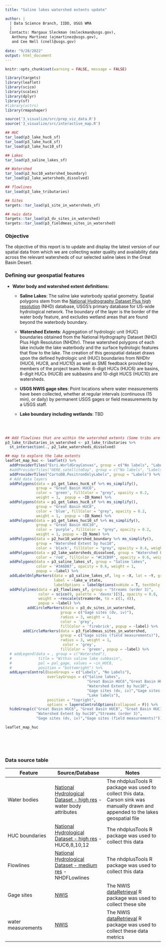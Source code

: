 ```yaml
---
title: "Saline lakes watershed extents update"

author: |
  | Data Science Branch, IIDD, USGS WMA 
  |
  Contacts: Margaux Sleckman (msleckman@usgs.gov),
   Anthony Martinez (ajmartinez@usgs.gov),
   and Cee Nell (cnell@usgs.gov)
  
date: "9/28/2022"
output: html_document
---
```


```r
knitr::opts_chunk$set(warning = FALSE, message = FALSE) 
```

```r

library(targets)
library(leaflet)
library(scico)
library(scales)
library(dplyr)
library(sf)
#library(vctrs)
library(rmapshaper)

source('3_visualize/src/prep_viz_data.R')
source('3_visualize/src/interactive_map.R')

```

```r

## HUC
tar_load(p3_lake_huc6_sf)
tar_load(p3_lake_huc8_sf)
tar_load(p3_lake_huc10_sf)

## Lakes
tar_load(p3_saline_lakes_sf)

## Watershed 
tar_load(p2_huc10_watershed_boundary)
tar_load(p2_lake_watersheds_dissolved)

## flowlines
tar_load(p3_lake_tributaries)

## Sites 
targets::tar_load(p1_site_in_watersheds_sf)

## nwis data 
targets::tar_load(p3_dv_sites_in_watershed)
targets::tar_load(p3_fieldmeas_sites_in_watershed)

```

### Objective

The objective of this report is to update and display the latest version of our spatial data from which we are collecting water quality and availability data across the relevant watersheds of our selected saline lakes in the Great Basin Desert.

### Defining our geospatial features

  * **Water body and watershed extent definitions:**
  
    * **Saline Lakes**: The saline lake waterbody spatial geometry. Spatial polygons stem from the [National Hydrography Dataset Plus high resolution ](https://www.usgs.gov/national-hydrography/nhdplus-high-resolution) (NHD) database, USGS's primary database for US-wide hydrological network. The boundary of the layer is the border of the water body feature, and excludes wetland areas that are found beyond the waterbody boundary.
    
     * **Watershed Extents**: Aggregation of hydrologic unit (HUC) boundaries obtained from the
National Hydrography Dataset (NHD) Plus High Resolution (NHDhr). These watershed polygons of each lake include the lake waterbody and the surface hydrologic features that flow to the lake. The creation of this geospatial dataset draws upon the defined hydrologic unit (HUC) boundaries from NHDhr (HUC6, HUC8, and HUC10) as well as SME feedback provided by members of the project team.Note: 6-digit HUCs (HUC6) are basins, 8-digit HUCs (HUC8) are subbasins and 10-digit HUCS (HUC10) are watersheds.
     
     * **USGS NWIS gage sites**: Point locations where water measurements have been collected, whether at regular intervals (continuous (15 min), or daily) by permanent USGS gages or field measurements by a USGS staff.
     
    * **Lake boundary including wetlands**: TBD
    
<br> 
<br>

```r

## Add flowlines that are within the watershed extents (Some tribs are a little outside) 
p3_lake_tributaries_in_watershed <- p3_lake_tributaries %>%
  st_intersection(., p2_lake_watersheds_dissolved)

```

```r

## map to explore the lake extents
leaflet_map_huc <- leaflet() %>% 
  addProviderTiles("Esri.WorldGrayCanvas", group = c("No labels", "Labels"))  %>%
  #addProviderTiles("HERE.satelliteDay", group = c("No labels", "Labels"))  %>% # added for satellite date
  addProviderTiles("CartoDB.PositronOnlyLabels", group = "Labels") %>%
  # Add data layers
  addPolygons(data = p1_get_lakes_huc6_sf %>% ms_simplify(),
              group = "Great Basin HUC6",
              color = 'green', fillColor = "grey", opacity = 0.2,
              weight = 1,  popup = ~ID_Name) %>% 
  addPolygons(data = p1_get_lakes_huc8_sf %>% ms_simplify(),
              group = "Great Basin HUC8",
              color = 'blue', fillColor = "grey", opacity = 0.2,
              weight = 1,  popup = ~ID_Name) %>% 
  addPolygons(data = p1_get_lakes_huc10_sf %>% ms_simplify(),
              group = "Great Basin HUC10",
              color = 'purple', fillColor = "grey", opacity = 0.2,
              weight = 1, popup = ~ID_Name) %>% 
  addPolygons(data = p2_huc10_watershed_boundary %>% ms_simplify(),
              group = "Watershed Extent by huc10",
              color = 'black', fillColor = "grey", opacity = 0.4, weight = 1) %>%
  addPolygons(data = p2_lake_watersheds_dissolved, group = "Watershed Extent",
              color = 'red', fillColor = "#C3CB9F", opacity = 0.6, weight = 2) %>%
  addPolygons(data = p3_saline_lakes_sf, group = "Saline lakes",
              color = '#3A6DB7', opacity = 0.6, weight = 1,
              popup = ~label) %>% 
  addLabelOnlyMarkers(data = p3_saline_lakes_sf, lng = ~X, lat = ~Y, group = "Lake labels",
                      label = ~lake_w_state,
                      labelOptions = labelOptions(noHide = T, textOnly = T)) %>% 
  addPolylines(data = p3_flowlines_sf, group = "Streams (order 3)",
               color = scico(9, palette = 'davos')[5], opacity = 0.8,
               weight = ~rescale(streamorde, to = c(1, 4)),
               popup = ~label) %>% 
          addCircleMarkers(data = p3_dv_sites_in_watershed,
                         group = c("Gage sites (dv, iv)"),
                         radius = 3, weight = 1,
                         color = 'grey',
                         fillColor = 'firebrick', popup = ~label) %>%
        addCircleMarkers(data = p3_fieldmeas_sites_in_watershed,
                         group = c("Gage sites (field measurements)"),
                         radius = 3, weight = 1,
                          color = 'grey',
                         fillColor = 'green', popup = ~label) %>%
  # addLegend(data = , group = c("Watershed"),
  #            title = "Within saline lake subbasin",
  #            pal = pal_gage, values = ~in_HUC8,
  #            position = "bottomright") %>%
  addLayersControl(baseGroups = c("Labels", "No Labels"),
                   overlayGroups = c("Saline lakes",
                                     "Great Basin HUC6","Great Basin HUC8", "Great Basin HUC10","Streams (order 3)","Watershed Extent",
                                     "Watershed Extent by huc10",
                                     "Gage sites (dv, iv)","Gage sites (field measurements)",
                                     "Lake labels"),
                   position = "topright",
                   options = layersControlOptions(collapsed = F)) %>% 
  hideGroup(c("Great Basin HUC6", "Great Basin HUC8", "Great Basin HUC10",
              "Watershed Extent by huc10","Streams (order 3)",
              "Gage sites (dv, iv)","Gage sites (field measurements)"))

```

```r

leaflet_map_huc

```

<br>
<br>
<br>


### Data source table 

| Feature  |Source/Database | Notes |
| ---------|----------|-----------| 
|Water bodies |[National Hydrological Dataset - high res](https://www.usgs.gov/national-hydrography/nhdplus-high-resolution) - water body attributes | The nhdplusTools R package was used to collect this data. Carson sink was manually drawn and appended to the lakes geospatial file 
| HUC boundaries | [National Hydrological Dataset - high res](https://www.usgs.gov/national-hydrography/nhdplus-high-resolution) - HUC6,8,10,12 | The nhdplusTools R package was used to collect this data
|Flowlines | [National Hydrological Dataset - medium res](https://www.usgs.gov/national-hydrography/national-hydrography-dataset) - NHDFLowlines | The nhdplusTools R package was used to collect this data
| Gage sites | [NWIS](https://waterdata.usgs.gov/nwis?) | The NWIS [dataRetrieval](https://cran.r-project.org/web/packages/dataRetrieval/index.html) R package was used to collect these site
| water measurements | [NWIS](https://waterdata.usgs.gov/nwis?) | The NWIS [dataRetrieval](https://cran.r-project.org/web/packages/dataRetrieval/index.html) R package was used to collect these data metrics